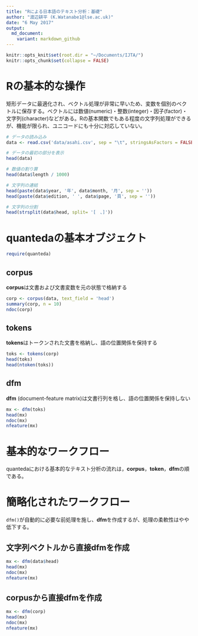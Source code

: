 ```yaml
---
title: "Rによる日本語のテキスト分析：基礎"
author: "渡辺耕平 (K.Watanabe1@lse.ac.uk)"
date: "6 May 2017"
output:
  md_document:
    variant: markdown_github
---
```


```r
knitr::opts_knit$set(root.dir = "~/Documents/IJTA/")
knitr::opts_chunk$set(collapse = FALSE)
```

# Rの基本的な操作
矩形データに最適化され、ベクトル処理が非常に早いため、変数を個別のベクトルに保存する。ベクトルには数値(numeric)・整数(integer)・因子(factor)・文字列(character)などがある。Rの基本関数でもある程度の文字列処理ができるが、機能が限られ、ユニコードにも十分に対応していない。

```r
# データの読み込み
data <- read.csv('data/asahi.csv', sep = "\t", stringsAsFactors = FALSE)

# データの最初の部分を表示
head(data)
```

```r

# 数値の割り算
head(data$length / 1000)

# 文字列の連結
head(paste(data$year, '年', data$month, '月', sep = ''))
head(paste(data$edition, ' ', data$page, '頁', sep = ''))

# 文字列の分割
head(strsplit(data$head, split= '[　、]'))

```


# quantedaの基本オブジェクト
```r
require(quanteda)
```

## corpus
**corpus**は文書および文書変数を元の状態で格納する
```r
corp <- corpus(data, text_field = 'head')
summary(corp, n = 10)
ndoc(corp)
```

## tokens
**tokens**はトークンされた文書を格納し、語の位置関係を保持する
```r
toks <- tokens(corp)
head(toks)
head(ntoken(toks))
```
## dfm
**dfm** (document-feature matrix)は文書行列を格し、語の位置関係を保持しない
```r
mx <- dfm(toks)
head(mx)
ndoc(mx)
nfeature(mx)
```

# 基本的なワークフロー
quantedaにおける基本的なテキスト分析の流れは，**corpus**，**token**，**dfm**の順である。

# 簡略化されたワークフロー
`dfm()`が自動的に必要な前処理を施し、**dfm**を作成するが、処理の柔軟性はやや低下する。

## 文字列ベクトルから直接dfmを作成

```r
mx <- dfm(data$head)
head(mx)
ndoc(mx)
nfeature(mx)
```

## corpusから直接dfmを作成

```r
mx <- dfm(corp)
head(mx)
ndoc(mx)
nfeature(mx)
```

